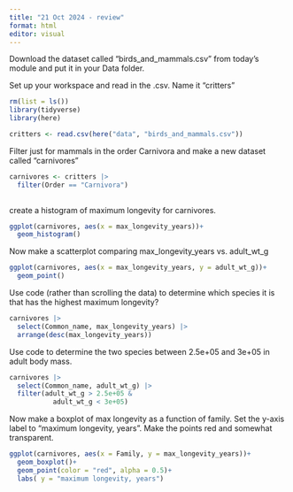 ```yaml
---
title: "21 Oct 2024 - review"
format: html
editor: visual
---
```


Download the dataset called "birds_and_mammals.csv" from today's module and put it in your Data folder.

Set up your workspace and read in the .csv. Name it "critters"

```r
rm(list = ls())
library(tidyverse)
library(here)

critters <- read.csv(here("data", "birds_and_mammals.csv"))
```

Filter just for mammals in the order Carnivora and make a new dataset called "carnivores"

```r
carnivores <- critters |>
  filter(Order == "Carnivora") 
  
```

create a histogram of maximum longevity for carnivores.

```r
ggplot(carnivores, aes(x = max_longevity_years))+
  geom_histogram()
```

Now make a scatterplot comparing max_longevity_years vs. adult_wt_g

```r
ggplot(carnivores, aes(x = max_longevity_years, y = adult_wt_g))+
  geom_point()
```

Use code (rather than scrolling the data) to determine which species it is that has the highest maximum longevity?

```r
carnivores |> 
  select(Common_name, max_longevity_years) |>
  arrange(desc(max_longevity_years))
```

Use code to determine the two species between 2.5e+05 and 3e+05 in adult body mass.

```r
carnivores |>
  select(Common_name, adult_wt_g) |>
  filter(adult_wt_g > 2.5e+05 &
           adult_wt_g < 3e+05)
```

Now make a boxplot of max longevity as a function of family. Set the y-axis label to "maximum longevity, years". Make the points red and somewhat transparent.

```r
ggplot(carnivores, aes(x = Family, y = max_longevity_years))+
  geom_boxplot()+
  geom_point(color = "red", alpha = 0.5)+
  labs( y = "maximum longevity, years")
```
